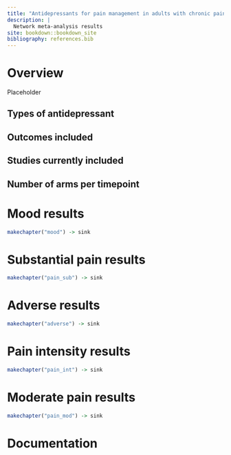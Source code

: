 ```yaml
---
title: "Antidepressants for pain management in adults with chronic pain"
description: |
  Network meta-analysis results
site: bookdown::bookdown_site
bibliography: references.bib
---
```


# Overview

Placeholder


## Types of antidepressant
## Outcomes included
## Studies currently included
## Number of arms per timepoint

<!--chapter:end:index.Rmd-->

# Mood results

```r
makechapter("mood") -> sink
```


<!--chapter:end:1-mood.Rmd-->

# Substantial pain results

```r
makechapter("pain_sub") -> sink
```

<!--chapter:end:2-pain-sub.Rmd-->

# Adverse results

```r
makechapter("adverse") -> sink
```


<!--chapter:end:3-adverse.Rmd-->

# Pain intensity results

```r
makechapter("pain_int") -> sink
```


<!--chapter:end:4-pain_int.Rmd-->

# Moderate pain results

```r
makechapter("pain_mod") -> sink
```


<!--chapter:end:5-pain_mod.Rmd-->

# Documentation


<!--chapter:end:6-documentation.Rmd-->

